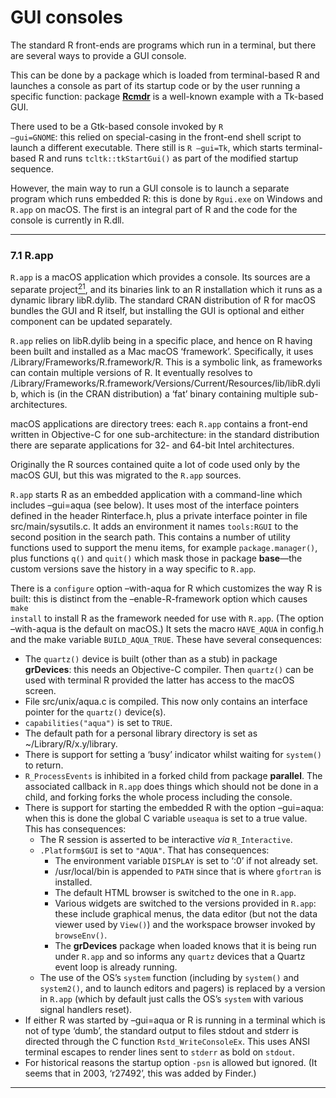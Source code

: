 #  GUI consoles
<p>The standard R front-ends are programs which run in a terminal, but there are several ways to provide a GUI console.</p>
<p>This can be done by a package which is loaded from terminal-based R and launches a console as part of its startup code or by the user running a specific function: package <a href="https://CRAN.R-project.org/package=Rcmdr"><strong>Rcmdr</strong></a> is a well-known example with a Tk-based GUI.</p>
<p>There used to be a Gtk-based console invoked by <code class="calibre2">R --gui=GNOME</code>: this relied on special-casing in the front-end shell script to launch a different executable. There still is <code class="calibre2">R --gui=Tk</code>, which starts terminal-based R and runs <code class="calibre2">tcltk::tkStartGui()</code> as part of the modified startup sequence.</p>
<p>However, the main way to run a GUI console is to launch a separate program which runs embedded R: this is done by <code class="calibre2">Rgui.exe</code> on Windows and <code class="calibre2">R.app</code> on macOS. The first is an integral part of R and the code for the console is currently in R.dll.</p>
<hr />
<p><a href="" id="R_002eapp"></a> <a href="" id="R_002eapp-1"></a></p>
<h3 id="r.app" class="section">7.1 R.app</h3>
<p><code class="calibre2">R.app</code> is a macOS application which provides a console. Its sources are a separate project<a href="concept-index.html#FOOT21" id="DOCF21"><sup>21</sup></a>, and its binaries link to an R installation which it runs as a dynamic library libR.dylib. The standard CRAN distribution of R for macOS bundles the GUI and R itself, but installing the GUI is optional and either component can be updated separately.</p>
<p><code class="calibre2">R.app</code> relies on libR.dylib being in a specific place, and hence on R having been built and installed as a Mac macOS ‘framework’. Specifically, it uses /Library/Frameworks/R.framework/R. This is a symbolic link, as frameworks can contain multiple versions of R. It eventually resolves to /Library/Frameworks/R.framework/Versions/Current/Resources/lib/libR.dylib, which is (in the CRAN distribution) a ‘fat’ binary containing multiple sub-architectures.</p>
<p>macOS applications are directory trees: each <code class="calibre2">R.app</code> contains a front-end written in Objective-C for one sub-architecture: in the standard distribution there are separate applications for 32- and 64-bit Intel architectures.</p>
<p>Originally the R sources contained quite a lot of code used only by the macOS GUI, but this was migrated to the <code class="calibre2">R.app</code> sources.</p>
<p><code class="calibre2">R.app</code> starts R as an embedded application with a command-line which includes --gui=aqua (see below). It uses most of the interface pointers defined in the header Rinterface.h, plus a private interface pointer in file src/main/sysutils.c. It adds an environment it names <code class="calibre2">tools:RGUI</code> to the second position in the search path. This contains a number of utility functions used to support the menu items, for example <code class="calibre2">package.manager()</code>, plus functions <code class="calibre2">q()</code> and <code class="calibre2">quit()</code> which mask those in package <strong>base</strong>—the custom versions save the history in a way specific to <code class="calibre2">R.app</code>.</p>
<p>There is a <code class="calibre2">configure</code> option --with-aqua for R which customizes the way R is built: this is distinct from the --enable-R-framework option which causes <code class="calibre2">make install</code> to install R as the framework needed for use with <code class="calibre2">R.app</code>. (The option --with-aqua is the default on macOS.) It sets the macro <code class="calibre2">HAVE_AQUA</code> in config.h and the make variable <code class="calibre2">BUILD_AQUA_TRUE</code>. These have several consequences:</p>
<ul>
<li>The <code class="calibre2">quartz()</code> device is built (other than as a stub) in package <strong>grDevices</strong>: this needs an Objective-C compiler. Then <code class="calibre2">quartz()</code> can be used with terminal R provided the latter has access to the macOS screen.</li>
<li>File src/unix/aqua.c is compiled. This now only contains an interface pointer for the <code class="calibre2">quartz()</code> device(s).</li>
<li><code class="calibre2">capabilities(&quot;aqua&quot;)</code> is set to <code class="calibre2">TRUE</code>.</li>
<li>The default path for a personal library directory is set as ~/Library/R/x.y/library.</li>
<li>There is support for setting a ‘busy’ indicator whilst waiting for <code class="calibre2">system()</code> to return.</li>
<li><code class="calibre2">R_ProcessEvents</code> is inhibited in a forked child from package <strong>parallel</strong>. The associated callback in <code class="calibre2">R.app</code> does things which should not be done in a child, and forking forks the whole process including the console.</li>
<li>There is support for starting the embedded R with the option --gui=aqua: when this is done the global C variable <code class="calibre2">useaqua</code> is set to a true value. This has consequences:
<ul>
<li>The R session is asserted to be interactive <em>via</em> <code class="calibre2">R_Interactive</code>.</li>
<li><code class="calibre2">.Platform&#36;GUI</code> is set to <code class="calibre2">&quot;AQUA&quot;</code>. That has consequences:
<ul>
<li>The environment variable <code class="calibre2">DISPLAY</code> is set to ‘:0’ if not already set.</li>
<li>/usr/local/bin is appended to <code class="calibre2">PATH</code> since that is where <code class="calibre2">gfortran</code> is installed.</li>
<li>The default HTML browser is switched to the one in <code class="calibre2">R.app</code>.</li>
<li>Various widgets are switched to the versions provided in <code class="calibre2">R.app</code>: these include graphical menus, the data editor (but not the data viewer used by <code class="calibre2">View()</code>) and the workspace browser invoked by <code class="calibre2">browseEnv()</code>.</li>
<li>The <strong>grDevices</strong> package when loaded knows that it is being run under <code class="calibre2">R.app</code> and so informs any <code class="calibre2">quartz</code> devices that a Quartz event loop is already running.</li>
</ul></li>
<li>The use of the OS’s <code class="calibre2">system</code> function (including by <code class="calibre2">system()</code> and <code class="calibre2">system2()</code>, and to launch editors and pagers) is replaced by a version in <code class="calibre2">R.app</code> (which by default just calls the OS’s <code class="calibre2">system</code> with various signal handlers reset).</li>
</ul></li>
<li>If either R was started by --gui=aqua or R is running in a terminal which is not of type ‘dumb’, the standard output to files stdout and stderr is directed through the C function <code class="calibre2">Rstd_WriteConsoleEx</code>. This uses ANSI terminal escapes to render lines sent to <code class="calibre2">stderr</code> as bold on <code class="calibre2">stdout</code>.</li>
<li>For historical reasons the startup option <code class="calibre2">-psn</code> is allowed but ignored. (It seems that in 2003, ‘r27492’, this was added by Finder.)</li>
</ul>
<hr />
<p><a href="" id="Tools"></a> <a href="" id="Tools-1"></a></p>
<div id="calibre_pb_17" class="calibre6">

</div>


